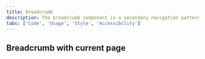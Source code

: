 ```yaml
---
title: Breadcrumb
description: The breadcrumb component is a secondary navigation pattern that shows hierarchy among content or traces a user’s path.
tabs: ['Code', 'Usage', 'Style', 'Accessibility']
---
```


<ComponentCode
  name="Breadcrumb"
  component="breadcrumb"
  variation="breadcrumb"
  hasReactVersion="breadcrumb--default"
  hasVueVersion="breadcrumb--default"
  hasAngularVersion="?path=//story/breadcrumb--basic"
  codepen="yreLJv"></ComponentCode>

## Breadcrumb with current page

<ComponentCode
  name="Breadcrumb with current page"
  component="breadcrumb"
  variation="breadcrumb--current-page"
  hasReactVersion="breadcrumb--default"
  hasVueVersion="breadcrumb--default&knob-No%20trailing%20slash=true"
  hasAngularVersion="?path=/story/breadcrumb--model"
  codepen="LvGYxK"></ComponentCode>
